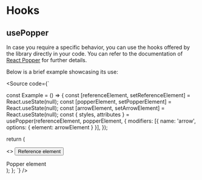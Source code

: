 
<Meta title="Components/Core/Popper/Hooks/Docs" />

<H1>Hooks</H1>

<H2>usePopper</H2>

In case you require a specific behavior, you can use the hooks offered by the library
directly in your code. You can refer to the documentation of [React Popper](https://popper.js.org/react-popper/v2/)
for further details.

Below is a brief example showcasing its use:

<Source
  code={`

const Example = () => {
const [referenceElement, setReferenceElement] = React.useState(null);
const [popperElement, setPopperElement] = React.useState(null);
const [arrowElement, setArrowElement] = React.useState(null);
const { styles, attributes } = usePopper(referenceElement, popperElement, {
modifiers: [{ name: 'arrow', options: { element: arrowElement } }],
});

return (

<>
  <button type="button" ref={setReferenceElement}>
    Reference element
  </button>
  <div ref={setPopperElement} style={styles.popper} {...attributes.popper}>
    Popper element
    <div ref={setArrowElement} style={styles.arrow} />
  </div>
</>
); }; `} />
